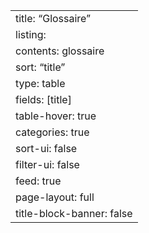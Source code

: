 ---
title: "Glossaire"
listing:
  contents: glossaire
  sort: "title"
  type: table
  fields: [title]
  table-hover: true
  categories: true
  sort-ui: false
  filter-ui: false
  feed: true
page-layout: full
title-block-banner: false
---